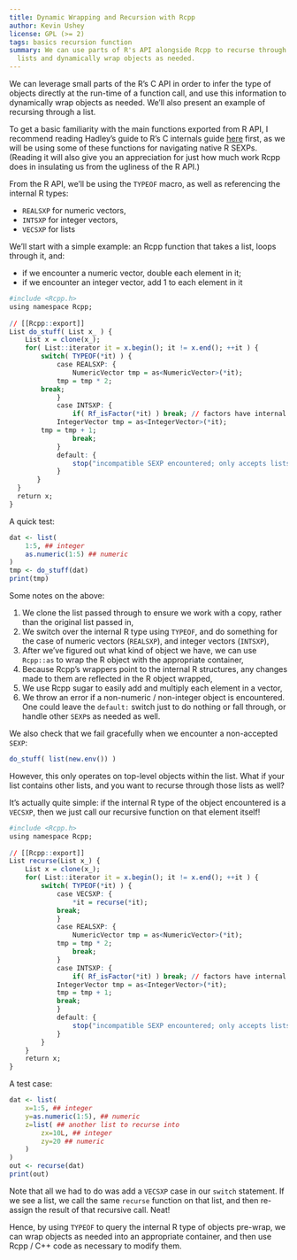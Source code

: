 ```yaml
---
title: Dynamic Wrapping and Recursion with Rcpp
author: Kevin Ushey
license: GPL (>= 2)
tags: basics recursion function
summary: We can use parts of R's API alongside Rcpp to recurse through 
  lists and dynamically wrap objects as needed.
---
```

 
We can leverage small parts of the R's C API in order to
infer the type of objects directly at the run-time of a function call, and use
this information to dynamically wrap objects as needed. We'll also present an
example of recursing through a list.
 
To get a basic familiarity with the main functions exported from R API,
I recommend reading Hadley's guide to R's C internals guide 
[here](https://github.com/hadley/devtools/wiki/C-interface) 
first, as we will be using some of these functions for navigating
native R SEXPs. (Reading it will also give you an appreciation for just how much
work Rcpp does in insulating us from the ugliness of the R API.)

From the R API, we'll be using the `TYPEOF` macro, as well as referencing the
internal R types:
 
* `REALSXP` for numeric vectors,
* `INTSXP` for integer vectors,
* `VECSXP` for lists

We'll start with a simple example: an Rcpp function that takes a list,
loops through it, and:
 
* if we encounter a numeric vector, double each element in it;
* if we encounter an integer vector, add 1 to each element in it
 
```r
#include <Rcpp.h>
using namespace Rcpp;
 
// [[Rcpp::export]]
List do_stuff( List x_ ) {
    List x = clone(x_);
    for( List::iterator it = x.begin(); it != x.end(); ++it ) {
        switch( TYPEOF(*it) ) {
            case REALSXP: {
                NumericVector tmp = as<NumericVector>(*it);
          	tmp = tmp * 2;
		break;    
            }
      	    case INTSXP: {
                if( Rf_isFactor(*it) ) break; // factors have internal type INTSXP too
        	IntegerVector tmp = as<IntegerVector>(*it);
		tmp = tmp + 1;
                break;
      	    }
      	    default: {
                stop("incompatible SEXP encountered; only accepts lists with REALSXPs and INTSXPs");
      	    }
       }
  }  
  return x;
}
```

A quick test:
 
```r
dat <- list( 
    1:5, ## integer
    as.numeric(1:5) ## numeric
)
tmp <- do_stuff(dat)
print(tmp)
```
 
Some notes on the above:
 
1. We clone the list passed through to ensure we work with a copy, rather
than the original list passed in,
2. We switch over the internal R type using `TYPEOF`, and do something 
for the case of numeric vectors (`REALSXP`), and integer vectors (`INTSXP`),
3. After we've figured out what kind of object we have, we can use `Rcpp::as`
to wrap the R object with the appropriate container,
4. Because Rcpp's wrappers point to the internal R structures, any changes made
to them are reflected in the R object wrapped,
5. We use Rcpp sugar to easily add and multiply each element in a vector,
6. We throw an error if a non-numeric / non-integer object is encountered.
One could leave the `default:` switch just to do nothing or fall through,
or handle other `SEXP`s as needed as well.
  
We also check that we fail gracefully when we encounter a non-accepted `SEXP`:

```r
do_stuff( list(new.env()) )
```
  
However, this only operates on top-level objects within the list. What if your
list contains other lists, and you want to recurse through those lists as well?
 
It's actually quite simple: if the internal R type of the object encountered
is a `VECSXP`, then we just call our recursive function on that element itself!
 
```r
#include <Rcpp.h>
using namespace Rcpp;
 
// [[Rcpp::export]]
List recurse(List x_) {
    List x = clone(x_);
    for( List::iterator it = x.begin(); it != x.end(); ++it ) {
        switch( TYPEOF(*it) ) {
            case VECSXP: {
                *it = recurse(*it);
        	break;
            }
            case REALSXP: {
                NumericVector tmp = as<NumericVector>(*it);
        	tmp = tmp * 2;
            	break;
      	    }
      	    case INTSXP: {
            	if( Rf_isFactor(*it) ) break; // factors have internal type INTSXP too
        	IntegerVector tmp = as<IntegerVector>(*it);
        	tmp = tmp + 1;
        	break;
      	    }
      	    default: {
                stop("incompatible SEXP encountered; only accepts lists containing lists, REALSXPs, and INTSXPs");
      	    }
        }
    }
    return x;
}
```

A test case:
 
```r
dat <- list( 
    x=1:5, ## integer
    y=as.numeric(1:5), ## numeric
    z=list( ## another list to recurse into
        zx=10L, ## integer
        zy=20 ## numeric
    )
)
out <- recurse(dat)
print(out)
```

Note that all we had to do was add a `VECSXP` case in our `switch` statement.
If we see a list, we call the same `recurse` function on that list, and then
re-assign the result of that recursive call. Neat!

Hence, by using `TYPEOF` to query the internal R type of objects pre-wrap, we
can wrap objects as needed into an appropriate container, and then use Rcpp
/ C++ code as necessary to modify them.
